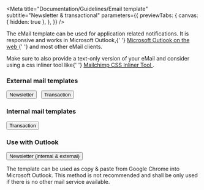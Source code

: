 
<Meta
  title="Documentation/Guidelines/Email template"
  subtitle="Newsletter & transactional"
  parameters={{
    previewTabs: {
      canvas: { hidden: true },
    },
  }}
/>

<p>
  The eMail template can be used for application related notifications. It is
  responsive and works in Microsoft Outlook,{' '}
  <a
    href="https://outlook.office365.com/owa/?realm=wfp.org&exsvurl=1&ll-cc=1031&modurl=0"
    rel="noopener noreferrer"
    target="_blank">
    Microsoft Outlook on the web
  </a>{' '}
  and most other eMail clients.
</p>
<p>
  Make sure to also provide a text-only version of your eMail and consider using
  a css inliner tool like{' '}
  <a
    href="https://templates.mailchimp.com/resources/inline-css/"
    rel="noopener noreferrer"
    target="_blank">
    Mailchimp CSS Inliner Tool
  </a>
  .
</p>
<h3>External mail templates</h3>
<p>
  <Button
    small
    kind="secondary"
    href={`${process.env.STORYBOOK_INTERNAL_ASSETS}email/newsletter-external-email.html`}>
    Newsletter
  </Button>
  &nbsp;
  <Button
    small
    kind="secondary"
    href={`${process.env.STORYBOOK_INTERNAL_ASSETS}email/transaction-external-email.html`}>
    Transaction
  </Button>
</p>
<h3>Internal mail templates</h3>
<p>
  <Button
    small
    kind="secondary"
    href={`${process.env.STORYBOOK_INTERNAL_ASSETS}email/transaction-internal-email.html`}>
    Transaction
  </Button>
</p>
<h3>Use with Outlook</h3>
<p>
  <Button
    small
    kind="secondary"
    href={`${process.env.STORYBOOK_INTERNAL_ASSETS}email/newsletter-external-email.html`}>
    Newsletter (internal & external)
  </Button>
</p>
<p>
  The template can be used as copy & paste from Google Chrome into Microsoft
  Outlook. This method is not recommended and shall be only used if there is no
  other mail service available.
</p>
